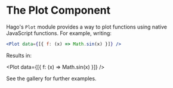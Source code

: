 
<Meta title="Plot/Introduction" component={Plot} />

# The Plot Component

Hago's `Plot` module provides a way to plot functions using native JavaScript functions. For example, writing:

```jsx
<Plot data={[{ f: (x) => Math.sin(x) }]} />
```

Results in:

<Plot data={[{ f: (x) => Math.sin(x) }]} />

See the gallery for further examples.
